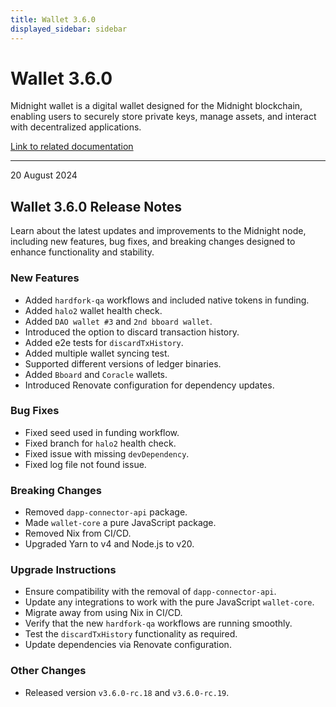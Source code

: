 ```yaml
---
title: Wallet 3.6.0
displayed_sidebar: sidebar
---
```


# Wallet 3.6.0

Midnight wallet is a digital wallet designed for the Midnight blockchain, enabling users to securely store private keys, manage assets, and interact with decentralized applications.

[Link to related documentation](../../learn/introduction/wallets)

---

<div 
  style={{
    marginTop: '0',
    fontSize: '1rem',
    fontWeight: 'normal',
    marginBottom: '0.5rem'
  }}
>
  20 August 2024
</div>

## Wallet 3.6.0 Release Notes

Learn about the latest updates and improvements to the Midnight node, including new features, bug fixes, and breaking changes designed to enhance functionality and stability.

### New Features

- Added `hardfork-qa` workflows and included native tokens in funding.  
- Added `halo2` wallet health check.  
- Added `DAO wallet #3` and `2nd bboard wallet`.  
- Introduced the option to discard transaction history.  
- Added e2e tests for `discardTxHistory`.  
- Added multiple wallet syncing test.  
- Supported different versions of ledger binaries.  
- Added `Bboard` and `Coracle` wallets.  
- Introduced Renovate configuration for dependency updates.  

### Bug Fixes

- Fixed seed used in funding workflow.  
- Fixed branch for `halo2` health check.  
- Fixed issue with missing `devDependency`.  
- Fixed log file not found issue.  

### Breaking Changes

- Removed `dapp-connector-api` package.  
- Made `wallet-core` a pure JavaScript package.  
- Removed Nix from CI/CD.  
- Upgraded Yarn to v4 and Node.js to v20.  

### Upgrade Instructions

- Ensure compatibility with the removal of `dapp-connector-api`.  
- Update any integrations to work with the pure JavaScript `wallet-core`.  
- Migrate away from using Nix in CI/CD.  
- Verify that the new `hardfork-qa` workflows are running smoothly.  
- Test the `discardTxHistory` functionality as required.  
- Update dependencies via Renovate configuration.  

### Other Changes

- Released version `v3.6.0-rc.18` and `v3.6.0-rc.19`.  
